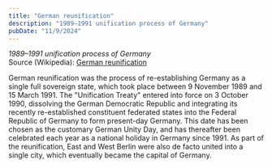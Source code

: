```yaml
---
title: "German reunification"
description: "1989–1991 unification process of Germany"
pubDate: "11/9/2024"
---
```


*1989–1991 unification process of Germany*  
Source (Wikipedia): [German reunification][1]

German reunification was the process of re-establishing Germany as a single full sovereign state, which took place between 9 November 1989 and 15 March 1991. The "Unification Treaty" entered into force on 3 October 1990, dissolving the German Democratic Republic and integrating its recently re-established constituent federated states into the Federal Republic of Germany to form present-day Germany. This date has been chosen as the customary German Unity Day, and has thereafter been celebrated each year as a national holiday in Germany since 1991. As part of the reunification, East and West Berlin were also de facto united into a single city, which eventually became the capital of Germany.

[1]: https://en.wikipedia.org/wiki/German_reunification
